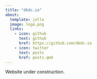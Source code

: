 ```yaml
---
title: "dkdc.io"
about:
  template: jolla
  image: logo.png
  links:
    - icon: github
      text: github
      href: https://github.com/dkdc-io
    - icon: twitter
      text: posts
      href: posts.qmd
---
```


::: {.callout-warning}
Website under construction.
:::
